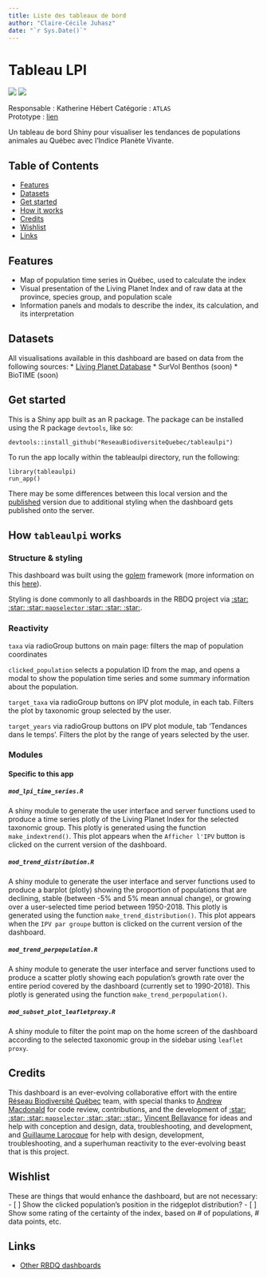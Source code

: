 ```yaml
---
title: Liste des tableaux de bord
author: "Claire-Cécile Juhasz"
date: "`r Sys.Date()`"
---
```


# Tableau LPI
  <a href="https://coleo.biodiversite-quebec.ca/apps/tableaulpi/"><img src=https://img.shields.io/badge/View-TableauLPI-brightgreen.svg?colorA=grey></a>
  <a href="https://opensource.org/licenses/MIT/"><img src=https://img.shields.io/badge/License-MIT-blue.svg?colorA=grey]></a>  
  
Responsable : Katherine Hébert 
Catégorie : `ATLAS`  
Prototype : [lien](https://coleo.biodiversite-quebec.ca/apps/tableaulpi/)  

Un tableau de bord Shiny pour visualiser les tendances de populations animales au Québec avec l'Indice Planète Vivante.
<br> 

## Table of Contents
- [Features](#features)
- [Datasets](#datasets)
- [Get started](#get-started)
- [How it works](#how-it-works)
- [Credits](#credits)
- [Wishlist](#wishlist)
- [Links](#links)


## Features

* Map of population time series in Québec, used to calculate the index
* Visual presentation of the Living Planet Index and of raw data at the province, species group, and population scale
* Information panels and modals to describe the index, its calculation, and its interpretation


## Datasets 

All visualisations available in this dashboard are based on data from the following sources: 
* [Living Planet Database](https://livingplanetindex.org/data_portal)
* SurVol Benthos (soon)
* BioTIME (soon)


## Get started

This is a Shiny app built as an R package. The package can be installed using the R package `devtools`, like so:

```
devtools::install_github("ReseauBiodiversiteQuebec/tableaulpi")
```

To run the app locally within the tableaulpi directory, run the following:

```
library(tableaulpi)
run_app()
```

There may be some differences between this local version and the [published](https://coleo.biodiversite-quebec.ca/apps/tableaulpi/) version due to additional styling when the dashboard gets published onto the server. 


## How `tableaulpi` works

### Structure & styling

This dashboard was built using the [golem](https://thinkr-open.github.io/golem/) framework (more information on this [here](https://engineering-shiny.org/golem.html)).

Styling is done commonly to all dashboards in the RBDQ project via [ :star: :star: :star: `mapselector` :star: :star: :star: ](https://github.com/ReseauBiodiversiteQuebec/mapselector).

### Reactivity

`taxa` via radioGroup buttons on main page: filters the map of population coordinates

`clicked_population` selects a population ID from the map, and opens a modal to show the population time series and some summary information about the population.

`target_taxa` via radioGroup buttons on IPV plot module, in each tab. Filters the plot by taxonomic group selected by the user.

`target_years` via radioGroup buttons on IPV plot module, tab 'Tendances dans le temps'. Filters the plot by the range of years selected by the user.


### Modules

#### Specific to this app

##### `mod_lpi_time_series.R`

A shiny module to generate the user interface and server functions used to produce a time series plotly of the Living Planet Index for the selected taxonomic group. This plotly is generated using the function `make_indextrend()`. This plot appears when the `Afficher l'IPV` button is clicked on the current version of the dashboard.

##### `mod_trend_distribution.R`

A shiny module to generate the user interface and server functions used to produce a barplot (plotly) showing the proportion of populations that are declining, stable (between -5% and 5% mean annual change), or growing over a user-selected time period between 1950-2018. This plotly is generated using the function `make_trend_distribution()`. This plot appears when the `IPV par groupe` button is clicked on the current version of the dashboard.

##### `mod_trend_perpopulation.R`

A shiny module to generate the user interface and server functions used to produce a scatter plotly showing each population's growth rate over the entire period covered by the dashboard (currently set to 1990-2018). This plotly is generated using the function `make_trend_perpopulation()`. 


##### `mod_subset_plot_leafletproxy.R` 

A shiny module to filter the point map on the home screen of the dashboard according to the selected taxonomic group in the sidebar using `leaflet proxy`.


## Credits

This dashboard is an ever-evolving collaborative effort with the entire [Réseau Biodiversité Québec](https://github.com/ReseauBiodiversiteQuebec) team, with special thanks to [Andrew Macdonald](https://github.com/aammd) for code review, contributions, and the development of [:star: :star: :star: `mapselector` :star: :star: :star:](https://github.com/ReseauBiodiversiteQuebec/mapselector), [Vincent Bellavance](https://github.com/VincentBellavance) for ideas and help with conception and design, data, troubleshooting, and development, and [Guillaume Larocque](https://github.com/glaroc) for help with design, development, troubleshooting, and a superhuman reactivity to the ever-evolving beast that is this project.

## Wishlist

These are things that would enhance the dashboard, but are not necessary:
- [ ] Show the clicked population's position in the ridgeplot distribution?
- [ ] Show some rating of the certainty of the index, based on # of populations, # data points, etc.


## Links

* [Other RBDQ dashboards](https://coleo.biodiversite-quebec.ca/apps)
